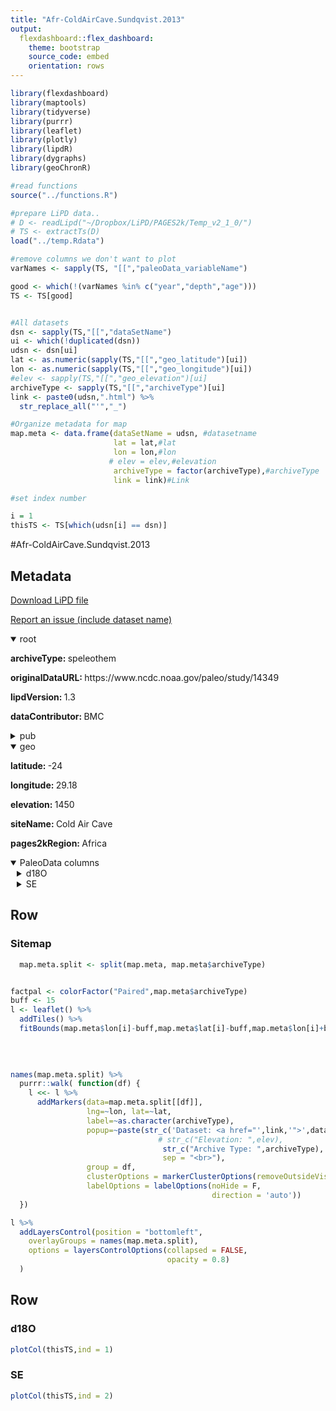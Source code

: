 ```yaml
---
title: "Afr-ColdAirCave.Sundqvist.2013"
output: 
  flexdashboard::flex_dashboard:
    theme: bootstrap
    source_code: embed
    orientation: rows
---
```


```r
library(flexdashboard)
library(maptools)
library(tidyverse)
library(purrr)
library(leaflet)
library(plotly)
library(lipdR)
library(dygraphs)
library(geoChronR)

#read functions
source("../functions.R")

#prepare LiPD data..
# D <- readLipd("~/Dropbox/LiPD/PAGES2k/Temp_v2_1_0/")
# TS <- extractTs(D)
load("../temp.Rdata")

#remove columns we don't want to plot
varNames <- sapply(TS, "[[","paleoData_variableName")

good <- which(!(varNames %in% c("year","depth","age")))
TS <- TS[good]


#All datasets
dsn <- sapply(TS,"[[","dataSetName")
ui <- which(!duplicated(dsn))
udsn <- dsn[ui]
lat <- as.numeric(sapply(TS,"[[","geo_latitude")[ui])
lon <- as.numeric(sapply(TS,"[[","geo_longitude")[ui])
#elev <- sapply(TS,"[[","geo_elevation")[ui]
archiveType <- sapply(TS,"[[","archiveType")[ui]
link <- paste0(udsn,".html") %>% 
  str_replace_all("'","_")

#Organize metadata for map
map.meta <- data.frame(dataSetName = udsn, #datasetname
                       lat = lat,#lat
                       lon = lon,#lon
                      # elev = elev,#elevation
                       archiveType = factor(archiveType),#archiveType
                       link = link)#Link

#set index number

i = 1
thisTS <- TS[which(udsn[i] == dsn)]
```
#Afr-ColdAirCave.Sundqvist.2013

Metadata {.sidebar}
-------------------------------------
[Download LiPD file](Afr-ColdAirCave.Sundqvist.2013.lpd)
            

[Report an issue (include dataset name)](https://github.com/nickmckay/LiPDverse/issues)

<details open style="margin-left: 0px">
<summary>root</summary>
<p style="margin-left: 0px"><strong>archiveType: </strong>speleothem
<p style="margin-left: 0px"><strong>originalDataURL: </strong>https://www.ncdc.noaa.gov/paleo/study/14349
<p style="margin-left: 0px"><strong>lipdVersion: </strong>1.3
<p style="margin-left: 0px"><strong>dataContributor: </strong>BMC
</details>
<details>
<summary>pub</summary>
<details style="margin-left: 10px">
<summary>pub1</summary>
<p style="margin-left: 10px"><strong>author: </strong>Sundqvist, H. S.;Holmgren, K.;Fohlmeister, J.;Zhang, Q.;Matthews, M. Bar;Spötl, C.;Körnich, H.
<p style="margin-left: 10px"><strong>citeKey: </strong>sundqvist2013evidenceofalargecoolingbe
<p style="margin-left: 10px"><strong>journal: </strong>Scientific Reports
<p style="margin-left: 10px"><strong>volume: </strong>3
<p style="margin-left: 10px"><strong>pubYear: </strong>2013
<p style="margin-left: 10px"><strong>title: </strong>Evidence of a large cooling between 1690 and 1740 AD in southern Africa
<p style="margin-left: 10px"><strong>DOI: </strong>10.1038/srep01767
</details>
<details style="margin-left: 10px">
<summary>pub2</summary>
<p style="margin-left: 10px"><strong>author: </strong>Sundqvist, H.S.
<p style="margin-left: 10px"><strong>citeKey: </strong>sundqvist2013httpswwwncdcnoaagovpaleostudy14349DataCitation
<p style="margin-left: 10px"><strong>title: </strong>World Data Center for Paleoclimatology
</details>
</details>
<details open style="margin-left: 0px">
<summary>geo</summary>
<p style="margin-left: 0px"><strong>latitude: </strong>-24
<p style="margin-left: 0px"><strong>longitude: </strong>29.18
<p style="margin-left: 0px"><strong>elevation: </strong>1450
<p style="margin-left: 0px"><strong>siteName: </strong>Cold Air Cave
<p style="margin-left: 0px"><strong>pages2kRegion: </strong>Africa
</details>
<details open>
<summary>PaleoData columns</summary>
<details style="margin-left: 10px">
<summary>d18O</summary>
<p style="margin-left: 10px"><strong>TSid: </strong>Africa_001
<p style="margin-left: 10px"><strong>variableName: </strong>d18O
<p style="margin-left: 10px"><strong>units: </strong>permil
<p style="margin-left: 10px"><strong>description: </strong>inferred temperature
<p style="margin-left: 10px"><strong>useInGlobalTemperatureAnalysis: </strong>TRUE
<details>
<summary>interpretation</summary>
<details style="margin-left: 20px">
<summary>1</summary>
<p style="margin-left: 20px"><strong>basis: </strong>linear regression, correlation with CRU data
<p style="margin-left: 20px"><strong>interpDirection: </strong>positive
<p style="margin-left: 20px"><strong>scope: </strong>climate
<p style="margin-left: 20px"><strong>seasonality: </strong>1 2 3 4 5 6 7 8 9 10 11 12
<p style="margin-left: 20px"><strong>variable: </strong>T
<p style="margin-left: 20px"><strong>variableDetail: </strong>air@condensationLevel
</details>
</details>
</details>
<details style="margin-left: 10px">
<summary>SE</summary>
<p style="margin-left: 10px"><strong>TSid: </strong>Africa_002
<p style="margin-left: 10px"><strong>variableName: </strong>SE
<p style="margin-left: 10px"><strong>units: </strong>degC
<p style="margin-left: 10px"><strong>description: </strong>error on temp reconstruction
<p style="margin-left: 10px"><strong>useInGlobalTemperatureAnalysis: </strong>FALSE
</details>

Row
-----------------------------------------------------------------------

### Sitemap

```r
  map.meta.split <- split(map.meta, map.meta$archiveType)


factpal <- colorFactor("Paired",map.meta$archiveType)
buff <- 15
l <- leaflet() %>% 
  addTiles() %>% 
  fitBounds(map.meta$lon[i]-buff,map.meta$lat[i]-buff,map.meta$lon[i]+buff,map.meta$lat[i]+buff)
  

  
  
names(map.meta.split) %>%
  purrr::walk( function(df) {
    l <<- l %>%
      addMarkers(data=map.meta.split[[df]],
                 lng=~lon, lat=~lat,
                 label=~as.character(archiveType),
                 popup=~paste(str_c('Dataset: <a href="',link,'">',dataSetName,'</a>'),
                                 # str_c("Elevation: ",elev),
                                  str_c("Archive Type: ",archiveType),
                                  sep = "<br>"),
                 group = df,
                 clusterOptions = markerClusterOptions(removeOutsideVisibleBounds = F),
                 labelOptions = labelOptions(noHide = F,
                                             direction = 'auto'))
  })

l %>%
  addLayersControl(position = "bottomleft",
    overlayGroups = names(map.meta.split),
    options = layersControlOptions(collapsed = FALSE,
                                   opacity = 0.8)
  )
```

Row {.tabset .tabset-fade}
-----------------------------------------------------------------------

### d18O
```r
plotCol(thisTS,ind = 1)
```

### SE
```r
plotCol(thisTS,ind = 2)
```
